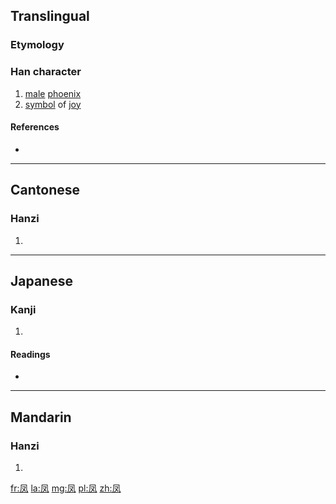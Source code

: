 {{also|鳳}}
==Translingual==

===Etymology===
{{Han simp|鳳|f=鳥|t=乂}}

===Han character===
{{Han char|rn=16|rad=几|as=02|sn=4|four=|canj=竹弓水 (HNE)}}

# [[male]] [[phoenix]]
# [[symbol]] of [[joy]]

====References====
* {{Han ref|kx=0134.031|dkj=01743|dj=0299.130|hdz=10276.070|uh=51E4|ud=20964}}

----

==Cantonese==

===Hanzi===
{{yue-hanzi|jyut=|y=fung6|tra=鳳}}

# {{defn|lang=yue|sort=几02}}

----

==Japanese==

===Kanji===
{{ja-kanji|grade=|rs=几02}}

# {{defn|lang=ja|sort=几02}}

====Readings====
* {{ja-readings|on=[[ほう]] (hō)|kun=}}

----

==Mandarin==

===Hanzi===
{{cmn-hanzi|tra=鳳|pin=[[fèng]] ([[feng4]])|wg=feng<sup>4</sup>}}

# {{defn|lang=cmn|sort=几02}}

[[fr:凤]]
[[la:凤]]
[[mg:凤]]
[[pl:凤]]
[[zh:凤]]